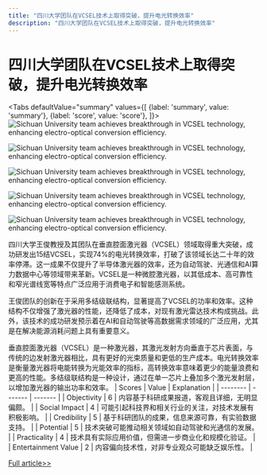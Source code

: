 ```yaml
---
title: "四川大学团队在VCSEL技术上取得突破，提升电光转换效率"
description: "四川大学团队在VCSEL技术上取得突破，提升电光转换效率"
---
```



# 四川大学团队在VCSEL技术上取得突破，提升电光转换效率


<Tabs
	defaultValue="summary"
	values={[
	{label: 'summary', value: 'summary'},
	{label: 'score', value: 'score'},
]}>
<TabItem value="summary">
<img
  src="https://image.informedainews.com/2024/06/07/Ar-qHd-1717727683-0.jpg"
  alt="Sichuan University team achieves breakthrough in VCSEL technology, enhancing electro-optical conversion efficiency."
/>

<img
  src="https://image.informedainews.com/2024/06/07/Ar-Mwe-1717727683-1.jpg"
  alt="Sichuan University team achieves breakthrough in VCSEL technology, enhancing electro-optical conversion efficiency."
/>

<img
  src="https://image.informedainews.com/2024/06/07/Ar-1lW-1717727683-2.jpg"
  alt="Sichuan University team achieves breakthrough in VCSEL technology, enhancing electro-optical conversion efficiency."
/>

<img
  src="https://image.informedainews.com/2024/06/07/Ar-sJn-1717727683-3.jpg"
  alt="Sichuan University team achieves breakthrough in VCSEL technology, enhancing electro-optical conversion efficiency."
/>

<img
  src="https://image.informedainews.com/2024/06/07/Ar-7v7-1717727683-4.jpg"
  alt="Sichuan University team achieves breakthrough in VCSEL technology, enhancing electro-optical conversion efficiency."
/>



四川大学王俊教授及其团队在垂直腔面激光器（VCSEL）领域取得重大突破，成功研发出15结VCSEL，实现74%的电光转换效率，打破了该领域长达二十年的效率停滞。这一成果不仅提升了半导体激光器的效率，还为自动驾驶、光通信和AI算力数据中心等领域带来革新。VCSEL是一种微腔激光器，以其低成本、高可靠性和窄光谱线宽等特点广泛应用于消费电子和智能感测系统。

王俊团队的创新在于采用多结级联结构，显著提高了VCSEL的功率和效率。这种结构不仅增强了激光器的性能，还降低了成本，对现有激光雷达技术构成挑战。此外，该技术的成功研发预示着在AI和自动驾驶等高数据需求领域的广泛应用，尤其是在解决能源消耗问题上具有重要意义。

垂直腔面激光器（VCSEL）是一种激光器，其激光发射方向垂直于芯片表面，与传统的边发射激光器相比，具有更好的光束质量和更低的生产成本。电光转换效率是衡量激光器将电能转换为光能效率的指标，高转换效率意味着更少的能量浪费和更高的性能。多结级联结构是一种设计，通过在单一芯片上叠加多个激光发射层，以增加激光器的输出功率和效率。
</TabItem>
<TabItem value="score">
	| Scores     | Value   | Explanation |
	| -------- | ------- | ------- |
	| Objectivity  | 6    | 内容基于科研成果报道，客观且详细，无明显偏颇。    |
	| Social Impact | 4     | 可能引起科技界和相关行业的关注，对技术发展有积极影响。    |
	| Credibility    | 5    | 基于科研团队的成果，信息来源可靠，有实验数据支持。    |
	| Potential    | 5    | 技术突破可能推动相关领域如自动驾驶和光通信的发展。    |
	| Practicality    | 4    | 技术具有实际应用价值，但需进一步商业化和规模化验证。    |
	| Entertainment Value    | 2    | 内容偏向技术性，对非专业观众可能缺乏娱乐性。    |
</TabItem>
</Tabs>

[Full article>>](https://www.mittrchina.com/news/detail/13362)
